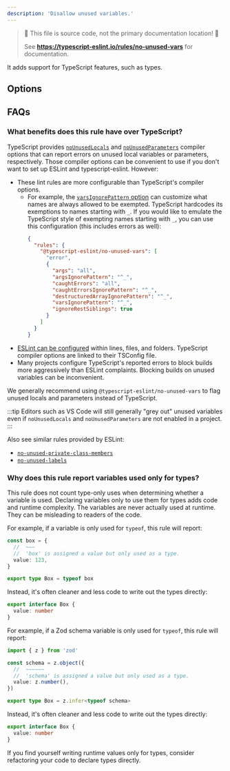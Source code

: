 ```yaml
---
description: 'Disallow unused variables.'
---
```



> 🛑 This file is source code, not the primary documentation location! 🛑
>
> See **https://typescript-eslint.io/rules/no-unused-vars** for documentation.

It adds support for TypeScript features, such as types.

## Options

## FAQs

### What benefits does this rule have over TypeScript?

TypeScript provides [`noUnusedLocals`](https://www.typescriptlang.org/tsconfig#noUnusedLocals) and [`noUnusedParameters`](https://www.typescriptlang.org/tsconfig#noUnusedParameters) compiler options that can report errors on unused local variables or parameters, respectively.
Those compiler options can be convenient to use if you don't want to set up ESLint and typescript-eslint.
However:

- These lint rules are more configurable than TypeScript's compiler options.
  - For example, the [`varsIgnorePattern` option](https://eslint.org/docs/latest/rules/no-unused-vars#varsignorepattern) can customize what names are always allowed to be exempted. TypeScript hardcodes its exemptions to names starting with `_`.
    If you would like to emulate the TypeScript style of exempting names starting with `_`, you can use this configuration (this includes errors as well):
    ```json
    {
      "rules": {
        "@typescript-eslint/no-unused-vars": [
          "error",
          {
            "args": "all",
            "argsIgnorePattern": "^_",
            "caughtErrors": "all",
            "caughtErrorsIgnorePattern": "^_",
            "destructuredArrayIgnorePattern": "^_",
            "varsIgnorePattern": "^_",
            "ignoreRestSiblings": true
          }
        ]
      }
    }
    ```
- [ESLint can be configured](https://eslint.org/docs/latest/use/configure/rules) within lines, files, and folders. TypeScript compiler options are linked to their TSConfig file.
- Many projects configure TypeScript's reported errors to block builds more aggressively than ESLint complaints. Blocking builds on unused variables can be inconvenient.

We generally recommend using `@typescript-eslint/no-unused-vars` to flag unused locals and parameters instead of TypeScript.

:::tip
Editors such as VS Code will still generally "grey out" unused variables even if `noUnusedLocals` and `noUnusedParameters` are not enabled in a project.
:::

Also see similar rules provided by ESLint:

- [`no-unused-private-class-members`](https://eslint.org/docs/latest/rules/no-unused-private-class-members)
- [`no-unused-labels`](https://eslint.org/docs/latest/rules/no-unused-labels)

### Why does this rule report variables used only for types?

This rule does not count type-only uses when determining whether a variable is used.
Declaring variables only to use them for types adds code and runtime complexity.
The variables are never actually used at runtime.
They can be misleading to readers of the code.

<Tabs>

<TabItem value="typeof Variables">

For example, if a variable is only used for `typeof`, this rule will report:

```ts
const box = {
  //  ~~~
  //  'box' is assigned a value but only used as a type.
  value: 123,
}

export type Box = typeof box
```

Instead, it's often cleaner and less code to write out the types directly:

```ts
export interface Box {
  value: number
}
```

</TabItem>

<TabItem value="Zod Schemas">

For example, if a Zod schema variable is only used for `typeof`, this rule will report:

```ts
import { z } from 'zod'

const schema = z.object({
  //  ~~~~~~
  //  'schema' is assigned a value but only used as a type.
  value: z.number(),
})

export type Box = z.infer<typeof schema>
```

Instead, it's often cleaner and less code to write out the types directly:

```ts
export interface Box {
  value: number
}
```

</TabItem>

</Tabs>

If you find yourself writing runtime values only for types, consider refactoring your code to declare types directly.
